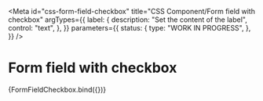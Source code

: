 <!-- @license CC0-1.0 -->


<Meta
  id="css-form-field-checkbox"
  title="CSS Component/Form field with checkbox"
  argTypes={{
    label: {
      description: "Set the content of the label",
      control: "text",
    },
  }}
  parameters={{
    status: {
      type: "WORK IN PROGRESS",
    },
  }}
/>

# Form field with checkbox

<Canvas>
  <Story
    name="Default"
    args={{
      label: "I agree",
    }}
  >
    {FormFieldCheckbox.bind({})}
  </Story>
</Canvas>

<ArgsTable story="Default" />
